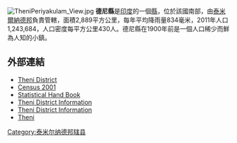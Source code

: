 [[Image:TheniPeriyakulam_View.jpg|right]]
'''德尼縣'''是[[印度|印度]]的一個[[縣|縣]]，位於該國南部，由[[泰米爾納德邦|泰米爾納德邦]]負責管轄，面積2,889平方公里，每年平均降雨量834毫米，2011年人口1,243,684，人口密度每平方公里430人。德尼縣在1900年前是一個人口稀少而鮮為人知的小鎮。

==外部連結==
* [https://web.archive.org/web/20190706143120/http://www.theni.tn.nic.in/ Theni District]
* [https://web.archive.org/web/20100111000000/http://www.censusindiamaps.net/page/India_WhizMap/IndiaMap.htm Census 2001]
* [https://web.archive.org/web/20120208044527/http://theni.nic.in/statistics.pdf Statistical Hand Book]
* [http://www.thenitimes.com/ Theni District Information] {{Wayback|url=http://www.thenitimes.com/ |date=20211224055318 }}
* [https://web.archive.org/web/20120724111251/http://www.thenitimes.sitesled.com/ Theni District Information]
* [https://web.archive.org/web/20130814010042/http://www.thenionline.org/ Theni]

{{泰米尔纳德邦行政区划小作品}}
[[Category:泰米尔纳德邦辖县|Category:泰米尔纳德邦辖县]]